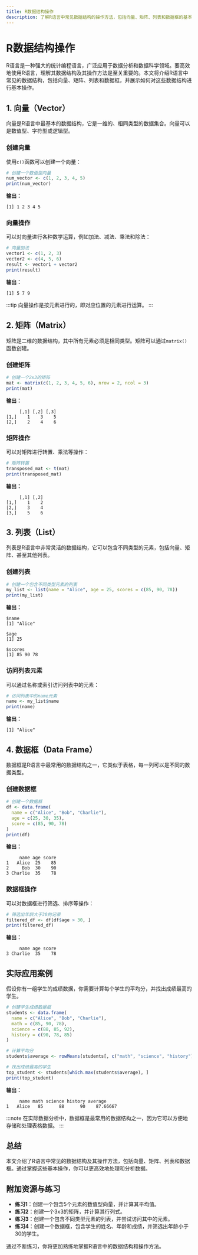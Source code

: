 ```yaml
---
title: R数据结构操作
description: 了解R语言中常见数据结构的操作方法，包括向量、矩阵、列表和数据框的基本操作和实际应用。
---
```


# R数据结构操作

R语言是一种强大的统计编程语言，广泛应用于数据分析和数据科学领域。要高效地使用R语言，理解其数据结构及其操作方法是至关重要的。本文将介绍R语言中常见的数据结构，包括向量、矩阵、列表和数据框，并展示如何对这些数据结构进行基本操作。

## 1. 向量（Vector）

向量是R语言中最基本的数据结构，它是一维的、相同类型的数据集合。向量可以是数值型、字符型或逻辑型。

### 创建向量

使用`c()`函数可以创建一个向量：

```r
# 创建一个数值型向量
num_vector <- c(1, 2, 3, 4, 5)
print(num_vector)
```

**输出：**
```
[1] 1 2 3 4 5
```

### 向量操作

可以对向量进行各种数学运算，例如加法、减法、乘法和除法：

```r
# 向量加法
vector1 <- c(1, 2, 3)
vector2 <- c(4, 5, 6)
result <- vector1 + vector2
print(result)
```

**输出：**
```
[1] 5 7 9
```

:::tip
向量操作是按元素进行的，即对应位置的元素进行运算。
:::

## 2. 矩阵（Matrix）

矩阵是二维的数据结构，其中所有元素必须是相同类型。矩阵可以通过`matrix()`函数创建。

### 创建矩阵

```r
# 创建一个2x3的矩阵
mat <- matrix(c(1, 2, 3, 4, 5, 6), nrow = 2, ncol = 3)
print(mat)
```

**输出：**
```
     [,1] [,2] [,3]
[1,]    1    3    5
[2,]    2    4    6
```

### 矩阵操作

可以对矩阵进行转置、乘法等操作：

```r
# 矩阵转置
transposed_mat <- t(mat)
print(transposed_mat)
```

**输出：**
```
     [,1] [,2]
[1,]    1    2
[2,]    3    4
[3,]    5    6
```

## 3. 列表（List）

列表是R语言中非常灵活的数据结构，它可以包含不同类型的元素，包括向量、矩阵、甚至其他列表。

### 创建列表

```r
# 创建一个包含不同类型元素的列表
my_list <- list(name = "Alice", age = 25, scores = c(85, 90, 78))
print(my_list)
```

**输出：**
```
$name
[1] "Alice"

$age
[1] 25

$scores
[1] 85 90 78
```

### 访问列表元素

可以通过名称或索引访问列表中的元素：

```r
# 访问列表中的name元素
name <- my_list$name
print(name)
```

**输出：**
```
[1] "Alice"
```

## 4. 数据框（Data Frame）

数据框是R语言中最常用的数据结构之一，它类似于表格，每一列可以是不同的数据类型。

### 创建数据框

```r
# 创建一个数据框
df <- data.frame(
  name = c("Alice", "Bob", "Charlie"),
  age = c(25, 30, 35),
  score = c(85, 90, 78)
)
print(df)
```

**输出：**
```
     name age score
1   Alice  25    85
2     Bob  30    90
3 Charlie  35    78
```

### 数据框操作

可以对数据框进行筛选、排序等操作：

```r
# 筛选出年龄大于30的记录
filtered_df <- df[df$age > 30, ]
print(filtered_df)
```

**输出：**
```
     name age score
3 Charlie  35    78
```

## 实际应用案例

假设你有一组学生的成绩数据，你需要计算每个学生的平均分，并找出成绩最高的学生。

```r
# 创建学生成绩数据框
students <- data.frame(
  name = c("Alice", "Bob", "Charlie"),
  math = c(85, 90, 78),
  science = c(88, 85, 92),
  history = c(90, 78, 85)
)

# 计算平均分
students$average <- rowMeans(students[, c("math", "science", "history")])

# 找出成绩最高的学生
top_student <- students[which.max(students$average), ]
print(top_student)
```

**输出：**
```
     name math science history average
1   Alice   85      88      90    87.66667
```

:::note
在实际数据分析中，数据框是最常用的数据结构之一，因为它可以方便地存储和处理表格数据。
:::

## 总结

本文介绍了R语言中常见的数据结构及其操作方法，包括向量、矩阵、列表和数据框。通过掌握这些基本操作，你可以更高效地处理和分析数据。

## 附加资源与练习

- **练习1**：创建一个包含5个元素的数值型向量，并计算其平均值。
- **练习2**：创建一个3x3的矩阵，并计算其行列式。
- **练习3**：创建一个包含不同类型元素的列表，并尝试访问其中的元素。
- **练习4**：创建一个数据框，包含学生的姓名、年龄和成绩，并筛选出年龄小于30的学生。

通过不断练习，你将更加熟练地掌握R语言中的数据结构和操作方法。